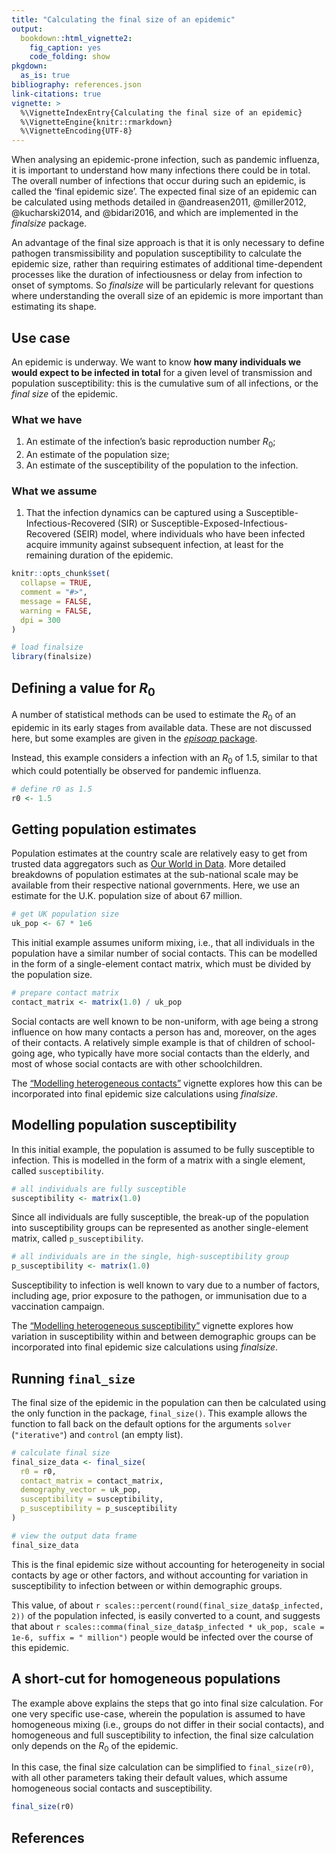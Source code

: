 ```yaml
---
title: "Calculating the final size of an epidemic"
output:
  bookdown::html_vignette2:
    fig_caption: yes
    code_folding: show
pkgdown:
  as_is: true
bibliography: references.json
link-citations: true
vignette: >
  %\VignetteIndexEntry{Calculating the final size of an epidemic}
  %\VignetteEngine{knitr::rmarkdown}
  %\VignetteEncoding{UTF-8}
---
```


When analysing an epidemic-prone infection, such as pandemic influenza, it is important to understand how many infections there could be in total. The overall number of infections that occur during such an epidemic, is called the 'final epidemic size'.
The expected final size of an epidemic can be calculated using methods detailed in @andreasen2011, @miller2012, @kucharski2014, and @bidari2016, and which are implemented in the _finalsize_ package.

An advantage of the final size approach is that it is only necessary to define pathogen transmissibility and population susceptibility to calculate the epidemic size, rather than requiring estimates of additional time-dependent processes like the duration of infectiousness or delay from infection to onset of symptoms. So _finalsize_ will be particularly relevant for questions where understanding the overall size of an epidemic is more important than estimating its shape.

::: {.alert .alert-primary}
## Use case {-}

An epidemic is underway. We want to know **how many individuals we would expect to be infected in total** for a given level of transmission and population susceptibility: this is the cumulative sum of all infections, or the _final size_ of the epidemic.
:::

::: {.alert .alert-secondary}
### What we have {-}

  1. An estimate of the infection's basic reproduction number $R_0$;
  2. An estimate of the population size;
  3. An estimate of the susceptibility of the population to the infection.

### What we assume {-}

  1. That the infection dynamics can be captured using a Susceptible-Infectious-Recovered (SIR) or Susceptible-Exposed-Infectious-Recovered (SEIR) model, where individuals who have been infected acquire immunity against subsequent infection, at least for the remaining duration of the epidemic.
:::

```r
knitr::opts_chunk$set(
  collapse = TRUE,
  comment = "#>",
  message = FALSE,
  warning = FALSE,
  dpi = 300
)
```

```r
# load finalsize
library(finalsize)
```

## Defining a value for $R_0$

A number of statistical methods can be used to estimate the $R_0$ of an epidemic in its early stages from available data. These are not discussed here, but some examples are given in the [_episoap_ package](https://epiverse-trace.github.io/episoap/articles/episoap.html).

Instead, this example considers a infection with an $R_0$ of 1.5, similar to that which could potentially be observed for pandemic influenza.

```r
# define r0 as 1.5
r0 <- 1.5
```

## Getting population estimates

Population estimates at the country scale are relatively easy to get from trusted data aggregators such as [Our World in Data](https://ourworldindata.org/world-population-growth).
More detailed breakdowns of population estimates at the sub-national scale may be available from their respective national governments.
Here, we use an estimate for the U.K. population size of about 67 million.

```r
# get UK population size
uk_pop <- 67 * 1e6
```

This initial example assumes uniform mixing, i.e., that all individuals in the population have a similar number of social contacts. This can be modelled in the form of a single-element contact matrix, which must be divided by the population size.

```r
# prepare contact matrix
contact_matrix <- matrix(1.0) / uk_pop
```

::: {.alert .alert-secondary}
Social contacts are well known to be non-uniform, with age being a strong influence on how many contacts a person has and, moreover, on the ages of their contacts. A relatively simple example is that of children of school-going age, who typically have more social contacts than the elderly, and most of whose social contacts are with other schoolchildren.

The ["Modelling heterogeneous contacts"](varying_contacts.Rmd) vignette explores how this can be incorporated into final epidemic size calculations using _finalsize_.
:::

## Modelling population susceptibility

In this initial example, the population is assumed to be fully susceptible to infection. This is modelled in the form of a matrix with a single element, called `susceptibility`.

```r
# all individuals are fully susceptible
susceptibility <- matrix(1.0)
```

Since all individuals are fully susceptible, the break-up of the population into susceptibility groups can be represented as another single-element matrix, called `p_susceptibility`.

```r
# all individuals are in the single, high-susceptibility group
p_susceptibility <- matrix(1.0)
```

::: {.alert .alert-secondary}
Susceptibility to infection is well known to vary due to a number of factors, including age, prior exposure to the pathogen, or immunisation due to a vaccination campaign.

The ["Modelling heterogeneous susceptibility"](varying_susceptibility.html) vignette explores how variation in susceptibility within and between demographic groups can be incorporated into final epidemic size calculations using _finalsize_.
:::

## Running `final_size`

The final size of the epidemic in the population can then be calculated using the only function in the package, `final_size()`. This example allows the function to fall back on the default options for the arguments `solver` (`"iterative"`) and `control` (an empty list).

```r
# calculate final size
final_size_data <- final_size(
  r0 = r0,
  contact_matrix = contact_matrix,
  demography_vector = uk_pop,
  susceptibility = susceptibility,
  p_susceptibility = p_susceptibility
)

# view the output data frame
final_size_data
```

This is the final epidemic size without accounting for heterogeneity in social contacts by age or other factors, and without accounting for variation in susceptibility to infection between or within demographic groups.

This value, of about `r scales::percent(round(final_size_data$p_infected, 2))` of the population infected, is easily converted to a count, and suggests that about `r scales::comma(final_size_data$p_infected * uk_pop, scale = 1e-6, suffix = " million")` people would be infected over the course of this epidemic.

## A short-cut for homogeneous populations

The example above explains the steps that go into final size calculation.
For one very specific use-case, wherein the population is assumed to have homogeneous mixing (i.e., groups do not differ in their social contacts), and homogeneous and full susceptibility to infection, the final size calculation only depends on the $R_0$ of the epidemic.

In this case, the final size calculation can be simplified to `final_size(r0)`, with all other parameters taking their default values, which assume homogeneous social contacts and susceptibility.

```r
final_size(r0)
```


## References
